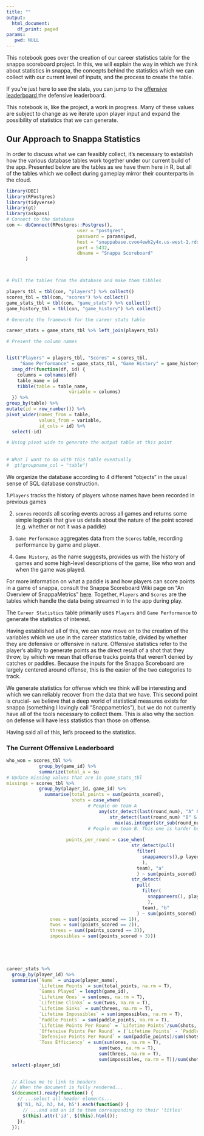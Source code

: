 ```yaml
---
title: ""
output:
  html_document:
    df_print: paged
params:
   pwd: NULL
---
```

This notebook goes over the creation of our career statistics table
for the snappa scoreboard project. In this, we will explain the way in which we think about statistics in snappa, the concepts behind the statistics which we can collect with our current level of inputs, and the process to create the table. 


If you're just here to see the stats, you can jump to the <a href = "#The Current Offensive Leaderboard"> offensive leaderboard </a> the defensive leaderboard. 


This notebook is, like the project, a work in progress. Many of these values are subject to change as we iterate upon player input and expand the possibility of statistics that we can generate. 

## Our Approach to Snappa Statistics
In order to discuss what we can feasibly collect, it's necessary to establish how the various database tables work together under our current build of the app. Presented below are the tables as we have them here in R, but all of the tables which we collect during gameplay mirror their counterparts in the cloud. 

```r
library(DBI)
library(RPostgres)
library(tidyverse)
library(gt)
library(askpass)
# Connect to the database
con <- dbConnect(RPostgres::Postgres(),
                          user = "postgres",
                          password = params$pwd,
                          host = "snappabase.cvoo4ewh2y4x.us-west-1.rds.amazonaws.com",
                          port = 5432,
                          dbname = "Snappa Scoreboard"
       )



# Pull the tables from the database and make them tibbles

players_tbl = tbl(con, "players") %>% collect()
scores_tbl = tbl(con, "scores") %>% collect()
game_stats_tbl = tbl(con, "game_stats") %>% collect()
game_history_tbl = tbl(con, "game_history") %>% collect()

# Generate the framework for the career stats table

career_stats = game_stats_tbl %>% left_join(players_tbl)


```

```r

# Present the column names


list("Players" = players_tbl, "Scores" = scores_tbl, 
     "Game Performance" = game_stats_tbl, "Game History" = game_history_tbl) %>% 
  imap_dfr(function(df, id) {
    columns = colnames(df)
    table_name = id
    tibble(table = table_name, 
                       variable = columns)
  }) %>% 
group_by(table) %>%
mutate(id = row_number()) %>%
pivot_wider(names_from = table,
            values_from = variable,
            id_cols = id) %>%
  select(-id)

# Using pivot wide to generate the output table at this point  
  
  
# What I want to do with this table eventually
#  gt(groupname_col = "table")
```

We organize the database according to 4 different "objects" in the usual sense of SQL database construction. 


1.`Players`  tracks the history of players whose names have been recorded in previous games


2. `scores` records all scoring events across all games and returns some simple logicals that give us details about the nature of the point scored (e.g. whether or not it was a paddle) 


3. `Game Performance` aggregates data from the `Scores` table, recording performance by game and player. 


4. `Game History`, as the name suggests, provides us with the history of games and some high-level descriptions of the game, like who won and when the game was played.      

For more information on what a paddle is and how players can score points in a game of snappa, consult the Snappa Scoreboard Wiki page on "An Overview of SnappaMetrics" [here](https://github.com/mdewey131/Snappa-Scoreboard/wiki/An-Overview-of-SnappaMetrics). Together, `Players` and `Scores` are the tables which handle the data being streamed in to the app during play. 

The `Career Statistics` table primarily uses `Players` and `Game Performance` to generate the statistics of interest. 

Having established all of this, we can now move on to the creation of the variables which we use in the career statistics table, divided by whether they are defensive or offensive in nature. Offensive statistics refer to the player's ability to generate points as the direct result of a shot that they throw, by which we mean that offense tracks points that weren't denied by catches or paddles. Because the inputs for the Snappa Scoreboard are largely centered around offense, this is the easier of the two categories to track.

We generate statistics for offense which we think will be interesting and which we can reliably recover from the data that we have. This second point is crucial- we believe that a deep world of statistical measures exists for snappa (something I lovingly call "Snappametrics"), but we do not currently have all of the tools necessary to collect them. This is also why the section on defense will have less statistics than those on offense.

Having said all of this, let's proceed to the statistics.








### The Current Offensive Leaderboard

```r


who_won = scores_tbl %>% 
            group_by(game_id) %>%
            summarize(total_a = su
# Update missing values that are in game_stats_tbl
missings = scores_tbl %>%
            group_by(player_id, game_id) %>% 
              summarise(total_points = sum(points_scored),
                        shots = case_when(
                              # People on team A
                                  any(str_detect(last(round_num), "A" & shooting = T ),
                                      str_detect(last(round_num) "B" & shooting = F)) ~
                                        max(as.integer(str_sub(round_num, end = -2, start = -3))),
                              # People on team B. This one is harder because I have to look at which team won
                      
                      points_per_round = case_when(
                                              str_detect(pull(
                                                filter(
                                                  snappaneers(),p layer_name == input$scorer
                                                  ),
                                                team), "a"
                                                ) ~ sum(points_scored) / ceiling(vals$shot_num/2),
                                              str_detect(
                                                pull(
                                                  filter(
                                                    snappaneers(), player_name == input$scorer
                                                    ), 
                                                  team), "b"
                                                ) ~ sum(points_scored) / floor(vals$shot_num/2)),
                ones = sum((points_scored == 1)),
                twos = sum((points_scored == 2)),
                threes = sum((points_scored == 3)),
                impossibles = sum((points_scored > 3)))
    




career_stats %>%
  group_by(player_id) %>%
  summarise(`Name` = unique(player_name),
            `Lifetime Points` = sum(total_points, na.rm = T),
            `Games Played` = length(game_id),
            `Lifetime Ones` = sum(ones, na.rm = T),
            `Lifetime Clinks` = sum(twos, na.rm = T),
            `Lifetime Sinks` = sum(threes, na.rm = T),
            `Lifetime Impossibles` = sum(impossibles, na.rm = T),
            `Paddle Points` = sum(paddle_points, na.rm = T),
            `Lifetime Points Per Round` = `Lifetime Points`/sum(shots, na.rm = T),
            `Offensive Points Per Round` = (`Lifetime Points` - `Paddle Points`)/ sum(shots, na.rm = T),
            `Defensive Points Per Round` = sum(paddle_points)/sum(shots, na.rm = T),
            `Toss Efficiency` = sum(sum(ones, na.rm = T), 
                                  sum(twos, na.rm = T), 
                                  sum(threes, na.rm = T), 
                                  sum(impossibles, na.rm = T))/sum(shots, na.rm = T)) %>%
  select(-player_id)
  


```

```js
  // Allows me to link to headers
  // When the document is fully rendered...
  $(document).ready(function() {
    // ...select all header elements...
    $('h1, h2, h3, h4, h5').each(function() {
      // ...and add an id to them corresponding to their 'titles'
      $(this).attr('id', $(this).html());
    });
  });
```









